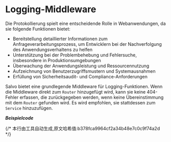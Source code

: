 # Logging-Middleware

Die Protokollierung spielt eine entscheidende Rolle in Webanwendungen, da sie folgende Funktionen bietet:
- Bereitstellung detaillierter Informationen zum Anfrageverarbeitungsprozess, um Entwicklern bei der Nachverfolgung des Anwendungsverhaltens zu helfen
- Unterstützung bei der Problembehebung und Fehlersuche, insbesondere in Produktionsumgebungen
- Überwachung der Anwendungsleistung und Ressourcennutzung
- Aufzeichnung von Benutzerzugriffsmustern und Systemausnahmen
- Erfüllung von Sicherheitsaudit- und Compliance-Anforderungen

Salvo bietet eine grundlegende Middleware für Logging-Funktionen. Wenn die Middleware direkt zum `Router` hinzugefügt wird, kann sie keine 404-Fehler erfassen, die zurückgegeben werden, wenn keine Übereinstimmung mit dem `Router` gefunden wird. Es wird empfohlen, sie stattdessen zum `Service` hinzuzufügen.

_**Beispielcode**_


<Tabs>
  <Tab label="main.rs">
    <LoggingCode/>
  </Tab>
  <Tab label="Cargo.toml">
    <LoggingCargoCode/>
  </Tab>
</Tabs>
{/* 本行由工具自动生成,原文哈希值:b378fca9964cf2a34b48e7c0c9f74a2d */}